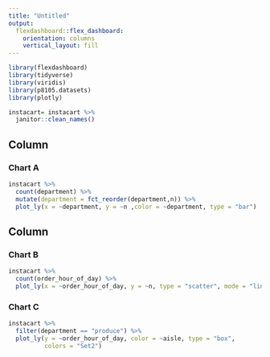 ```yaml
---
title: "Untitled"
output: 
  flexdashboard::flex_dashboard:
    orientation: columns
    vertical_layout: fill
---
```


```r
library(flexdashboard)
library(tidyverse)
library(viridis)
library(p8105.datasets)
library(plotly)

instacart= instacart %>% 
  janitor::clean_names()
```

Column {data-width=650}
-----------------------------------------------------------------------

### Chart A

```r
instacart %>% 
  count(department) %>% 
  mutate(department = fct_reorder(department,n)) %>% 
  plot_ly(x = ~department, y = ~n ,color = ~department, type = "bar")
```

Column {data-width=350}
-----------------------------------------------------------------------

### Chart B

```r
instacart %>% 
  count(order_hour_of_day) %>% 
  plot_ly(x = ~order_hour_of_day, y = ~n, type = "scatter", mode = "line")
```

### Chart C

```r
instacart %>% 
  filter(department == "produce") %>% 
  plot_ly(y = ~order_hour_of_day, color = ~aisle, type = "box",
          colors = "Set2")
```
